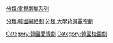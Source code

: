 [[分類:電視劇集系列|分類:電視劇集系列]]

[[分類:韓國網絡劇|分類:韓國網絡劇]]
[[分類:大學背景電視劇|分類:大學背景電視劇]]
[[Category:韓國愛情劇|Category:韓國愛情劇]]
[[Category:韓國校園劇|Category:韓國校園劇]]